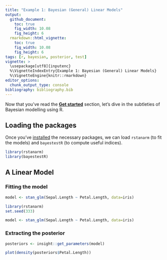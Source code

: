 ---
title: "Example 1: Bayesian (General) Linear Models"
output: 
  github_document:
    toc: true
    fig_width: 10.08
    fig_height: 6
  rmarkdown::html_vignette:
    toc: true
    fig_width: 10.08
    fig_height: 6
tags: [r, bayesian, posterior, test]
vignette: >
  \usepackage[utf8]{inputenc}
  %\VignetteIndexEntry{Example 1: Bayesian (General) Linear Models}
  %\VignetteEngine{knitr::rmarkdown}
editor_options: 
  chunk_output_type: console
bibliography: bibliography.bib
---



Now that you've read the [**Get started**](https://easystats.github.io/bayestestR/articles/bayestestR.html) section, let's dive in the subtleties of Bayesian modelling using R.

## Loading the packages

Once you've [installed](https://easystats.github.io/bayestestR/articles/bayestestR.html) the necessary packages, we can load `rstanarm` (to fit the models) and `bayestestR` (to compute useful indices).

```{r message=FALSE, warning=FALSE}
library(rstanarm)
library(bayestestR)
```

## A Linear Model

### Fitting the model


```{r message=FALSE, warning=FALSE, eval=FALSE}
model <- stan_glm(Sepal.Length ~ Petal.Length, data=iris)
```
```{r echo=FALSE, message=FALSE, warning=FALSE, comment=NA, results='hide'}
library(rstanarm)
set.seed(333)

model <- stan_glm(Sepal.Length ~ Petal.Length, data=iris)
```

### Extracting the posterior


```{r message=FALSE, warning=FALSE, eval=FALSE}
posteriors <- insight::get_parameters(model)
```
```{r message=FALSE, warning=FALSE, eval=FALSE}
plot(density(posteriors$Petal.Length))
```


<!-- ### Correspondance with Frequentist Models -->

<!-- TO BE IMPROVED -->



